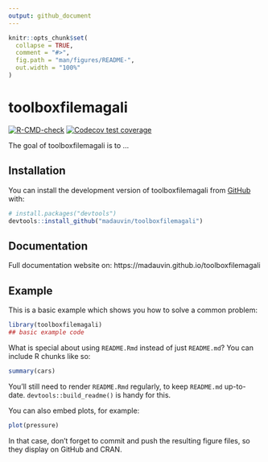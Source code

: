 ```yaml
---
output: github_document
---
```


<!-- README.md is generated from README.Rmd. Please edit that file -->

```r
knitr::opts_chunk$set(
  collapse = TRUE,
  comment = "#>",
  fig.path = "man/figures/README-",
  out.width = "100%"
)
```

# toolboxfilemagali

<!-- badges: start -->
[![R-CMD-check](https://github.com/madauvin/toolboxfilemagali/actions/workflows/R-CMD-check.yaml/badge.svg)](https://github.com/madauvin/toolboxfilemagali/actions/workflows/R-CMD-check.yaml)
[![Codecov test coverage](https://codecov.io/gh/madauvin/toolboxfilemagali/branch/main/graph/badge.svg)](https://app.codecov.io/gh/madauvin/toolboxfilemagali?branch=main)
<!-- badges: end -->

The goal of toolboxfilemagali is to ...

## Installation

You can install the development version of toolboxfilemagali from [GitHub](https://github.com/) with:

``` r
# install.packages("devtools")
devtools::install_github("madauvin/toolboxfilemagali")
```

## Documentation

Full documentation website on: https://madauvin.github.io/toolboxfilemagali

## Example

This is a basic example which shows you how to solve a common problem:

```r
library(toolboxfilemagali)
## basic example code
```

What is special about using `README.Rmd` instead of just `README.md`? You can include R chunks like so:

```r
summary(cars)
```

You'll still need to render `README.Rmd` regularly, to keep `README.md` up-to-date. `devtools::build_readme()` is handy for this.

You can also embed plots, for example:

```r
plot(pressure)
```

In that case, don't forget to commit and push the resulting figure files, so they display on GitHub and CRAN.
